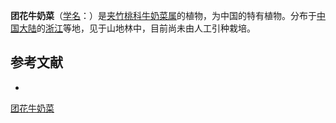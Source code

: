 {{Speciesbox
| name = 团花牛奶菜
| status = 
| status_system = 
| image =
| genus = Marsdenia
| species = glomerata
| authority = [[蒋英_(植物学家)|Tsiang]] in Sunyatsenia
}}

'''团花牛奶菜'''（[[学名|学名]]：{{lang|la|''Marsdenia glomerata''}}）是[[夹竹桃科|夹竹桃科]][[牛奶菜属|牛奶菜属]]的植物，为中国的特有植物。分布于[[中国大陆|中国大陆]]的[[浙江|浙江]]等地，见于山地林中，目前尚未由人工引种栽培。

== 参考文献 ==
<div class="references-small">
* {{cite web| url =http://www.bioinfo.cn/db05/KmzwSpecies.php?action=view&id=1769| title =团花牛奶菜| work =《中国高等植物数据库全库》| publisher =中国科学院微生物研究所| author =昆明植物研究所| accessdate =2009-02-22| deadurl =yes| archiveurl =https://web.archive.org/web/20160305052026/http://www.bioinfo.cn/db05/KmzwSpecies.php?action=view&id=1769| archivedate =2016-03-05}}
</div>
{{Taxonbar|from=Q10925755}}

[[Category:牛奶菜属|团花牛奶菜]]


{{植物小作品}}